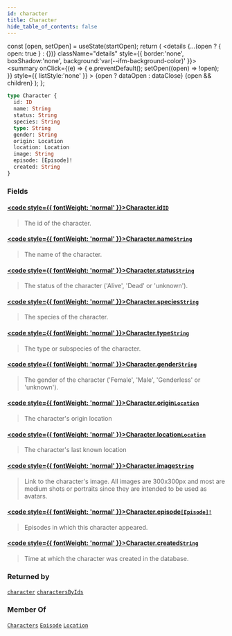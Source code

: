 ```yaml
---
id: character
title: Character
hide_table_of_contents: false
---
```









  const [open, setOpen] = useState(startOpen);
  return (
    <details {...(open ? { open: true } : {})} className="details" style={{ border:'none', boxShadow:'none', background:'var(--ifm-background-color)' }}>
      <summary
        onClick={(e) => {
          e.preventDefault();
          setOpen((open) => !open);
        }}
        style={{ listStyle:'none' }}
      >
      {open ? dataOpen : dataClose}
      </summary>
      {open && children}
    </details>
  );
};











```graphql
type Character {
  id: ID
  name: String
  status: String
  species: String
  type: String
  gender: String
  origin: Location
  location: Location
  image: String
  episode: [Episode]!
  created: String
}
```




### Fields

#### [<code style={{ fontWeight: 'normal' }}>Character.<b>id</b></code>](#)<Bullet />[`ID`](/scalars/id) <Badge class="badge badge--secondary" text="scalar"/> 
> 
> 
> The id of the character.
> 

#### [<code style={{ fontWeight: 'normal' }}>Character.<b>name</b></code>](#)<Bullet />[`String`](/scalars/string) <Badge class="badge badge--secondary" text="scalar"/> 
> 
> 
> The name of the character.
> 

#### [<code style={{ fontWeight: 'normal' }}>Character.<b>status</b></code>](#)<Bullet />[`String`](/scalars/string) <Badge class="badge badge--secondary" text="scalar"/> 
> 
> 
> The status of the character ('Alive', 'Dead' or 'unknown').
> 

#### [<code style={{ fontWeight: 'normal' }}>Character.<b>species</b></code>](#)<Bullet />[`String`](/scalars/string) <Badge class="badge badge--secondary" text="scalar"/> 
> 
> 
> The species of the character.
> 

#### [<code style={{ fontWeight: 'normal' }}>Character.<b>type</b></code>](#)<Bullet />[`String`](/scalars/string) <Badge class="badge badge--secondary" text="scalar"/> 
> 
> 
> The type or subspecies of the character.
> 

#### [<code style={{ fontWeight: 'normal' }}>Character.<b>gender</b></code>](#)<Bullet />[`String`](/scalars/string) <Badge class="badge badge--secondary" text="scalar"/> 
> 
> 
> The gender of the character ('Female', 'Male', 'Genderless' or 'unknown').
> 

#### [<code style={{ fontWeight: 'normal' }}>Character.<b>origin</b></code>](#)<Bullet />[`Location`](/objects/location) <Badge class="badge badge--secondary" text="object"/> 
> 
> 
> The character's origin location
> 

#### [<code style={{ fontWeight: 'normal' }}>Character.<b>location</b></code>](#)<Bullet />[`Location`](/objects/location) <Badge class="badge badge--secondary" text="object"/> 
> 
> 
> The character's last known location
> 

#### [<code style={{ fontWeight: 'normal' }}>Character.<b>image</b></code>](#)<Bullet />[`String`](/scalars/string) <Badge class="badge badge--secondary" text="scalar"/> 
> 
> 
> Link to the character's image.
> All images are 300x300px and most are medium shots or portraits since they are intended to be used as avatars.
> 

#### [<code style={{ fontWeight: 'normal' }}>Character.<b>episode</b></code>](#)<Bullet />[`[Episode]!`](/objects/episode) <Badge class="badge badge--secondary" text="non-null"/> <Badge class="badge badge--secondary" text="object"/> 
> 
> 
> Episodes in which this character appeared.
> 

#### [<code style={{ fontWeight: 'normal' }}>Character.<b>created</b></code>](#)<Bullet />[`String`](/scalars/string) <Badge class="badge badge--secondary" text="scalar"/> 
> 
> 
> Time at which the character was created in the database.
> 



### Returned by

[`character`](/queries/character)  <Badge class="badge badge--secondary" text="query"/><Bullet />[`charactersByIds`](/queries/characters-by-ids)  <Badge class="badge badge--secondary" text="query"/>

### Member Of

[`Characters`](/objects/characters)  <Badge class="badge badge--secondary" text="object"/><Bullet />[`Episode`](/objects/episode)  <Badge class="badge badge--secondary" text="object"/><Bullet />[`Location`](/objects/location)  <Badge class="badge badge--secondary" text="object"/>

